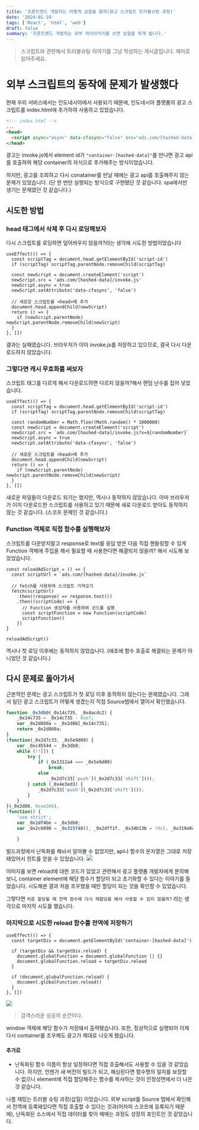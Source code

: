 ```yaml
---
title: '프론트엔드 개발자는 어떻게 삽질을 할까(광고 스크립트 트러블슈팅 과정)'
date: '2024-01-19'
tags: ['React', 'html', 'web']
draft: false
summary: '프론트엔드 개발자는 외부 라이브러리를 쓰면 삽질을 하게 됩니다.'
---
```


> 스크립트와 관련해서 트러블슈팅 이야기를 그냥 작성하는 게시글입니다. 재미로 읽어주세요.

# 외부 스크립트의 동작에 문제가 발생했다

현재 우리 서비스에서는 인도네시아에서 사용되기 때문에, 인도네시아 플랫폼의 광고 스크립트를 index.html에 추가하여 사용하고 있었습니다.

```html
<!-- index.html -->
...
<head>
  <script async="async" data-cfasync="false" src="ads.com/[hashed-data]/invoke.js"></script>
</head>
```

광고는 invoke.js에서 element id가 `"container-[hashed-data]"`를 만나면 광고 api를 호출하여 해당 container의 자식으로 추가해주는 방식이었습니다.

하지만, 광고를 조회하고 다시 conatainer를 만날 때에는 광고 api를 호출해주지 않는 문제가 있었습니다. (단 한 번만 실행되는 방식으로 구현됐던 것 같습니다. spa에서만 생기는 문제였던 것 같습니다.)

## 시도한 방법

### head 태그에서 삭제 후 다시 로딩해보자

다시 스크립트를 로딩하면 덮어씌우지 않을까?라는 생각에 시도한 방법이었습니다

```tsx
useEffect(() => {
  const scriptTag = document.head.getElementById('script-id')
  if (scriptTag) scriptTag.parentNode.removeChild(scriptTag)

  const newScript = document.createElement('script')
  newScript.src = 'ads.com/[hashed-data]/invoke.js'
  newScript.async = true
  newScript.setAttribute('data-cfasync', 'false')

  // 새로운 스크립트를 <head>에 추가
  document.head.appendChild(newScript)
  return () => {
    if (newScript.parentNode) newScript.parentNode.removeChild(newScript)
  }
}, [])
```

결과는 실패였습니다. 브라우저가 이미 invoke.js를 저장하고 있으므로, 결국 다시 다운로드하지 않았습니다.

### 그렇다면 캐시 무효화를 써보자

스크립트 태그를 다르게 해서 다운로드하면 다르지 않을까?해서 랜덤 난수를 집어 넣었습니다.

```tsx
useEffect(() => {
  const scriptTag = document.head.getElementById('script-id')
  if (scriptTag) scriptTag.parentNode.removeChild(scriptTag)

  const randomNumber = Math.floor(Math.random() * 1000000)
  const newScript = document.createElement('script')
  newScript.src = `ads.com/[hashed-data]/invoke.js?v=${randomNumber}`
  newScript.async = true
  newScript.setAttribute('data-cfasync', 'false')

  // 새로운 스크립트를 <head>에 추가
  document.head.appendChild(newScript)
  return () => {
    if (newScript.parentNode) newScript.parentNode.removeChild(newScript)
  }
}, [])
```

새로운 파일들이 다운로드 되기는 했지만, 역시나 동작하지 않았습니다.
아마 브라우저가 이미 다운로드한 스크립트를 사용하고 있기 때문에 새로 다운로드 받아도 동작하지 않는 것 같습니다. (스코프 문제인 것 같습니다.)

### Function 객체로 직접 함수를 실행해보자

스크립트를 다운받지말고 response로 text를 응답 받은 다음 직접 핸들링할 수 있게 Function 객체에 주입을 해서 필요할 때 사용한다면 해결되지 않을까? 해서 시도해 보았었습니다.

```tsx
const reloadAdScript = () => {
  const scriptUrl = `ads.com/[hashed-data]/invoke.js`

  // fetch를 사용하여 스크립트 가져오기
  fetch(scriptUrl)
    .then((response) => response.text())
    .then((scriptCode) => {
      // Function 생성자를 사용하여 코드를 실행
      const scriptFunction = new Function(scriptCode)
      scriptFunction()
    })
}

reloadAdScript()
```

역시나 첫 로딩 이후에는 동작하지 않았습니다. (애초에 함수 호출로 해결되는 문제가 아니었던 것 같습니다.)

## 다시 문제로 돌아가서

근본적인 문제는 광고 스크립트가 첫 로딩 이후 동작하지 않는다는 문제였습니다.
그래서 일단 광고 스크립트가 어떻게 생겼는지 직접 Source탭에서 열어서 확인했습니다.

```js
function _0x3db0(_0x14c735, _0x4acdc2) {
    _0x14c735 = _0x14c735 - 0xef;
    var _0x2d860a = _0x2d86[_0x14c735];
    return _0x2d860a;
}
(function(_0x2d7c33, _0x5e9d09) {
    var _0xc45544 = _0x3db0;
    while (!![]) {
        try {
            if (_0x1312a4 === _0x5e9d09)
                break;
            else
                _0x2d7c33['push'](_0x2d7c33['shift']());
        } catch (_0x4e3ed3) {
            _0x2d7c33['push'](_0x2d7c33['shift']());
        }
    }
}(_0x2d86, 0xae266),
!function() {
    'use strict';
    var _0x1df4be = _0x3db0;
    var _0x2c6098 = _0x315f48(), _0x2dff1f, _0x34b13b = !0x1, _0x319e0c = !0x0, _0x26db36 = !0x1, _0x2654df = _0x1df4be(0x149), _0x3771fd = _0x1df4be(0x159), _0x90733b = [[/%26/g, '&'], [/%20/g, '\x20'], [/%2B/g, '+'], [/%25/g, '%'], [/%3E/g, '>'], [/%3C/g, '<'], [/%2F/g, '/'], [/%3A/g, ':'], [/%3B/g, ';']], _0x49922b = function() {

    }
```

빌드과정에서 난독화를 해놔서 알아볼 수 없었지만, api나 함수의 문자열은 그대로 저장돼있어서 힌트를 얻을 수 있었습니다.
![](https://velog.velcdn.com/images/mindev/post/9cb77e5c-bb05-4f48-a1b7-6c18b87e2b19/image.png)

이미지를 보면 reload에 대한 코드가 있었고 관련해서 광고 플랫폼 개발자에게 문의해보니, container element에 해당 함수가 할당이 되고 초기화할 수 있다는 이야기를 들었습니다.
시도해본 결과 처음 조우했을 때만 할당이 되는 것을 확인할 수 있었습니다.

그렇다면 `처음 할당될 때 전역 함수에 다시 재할당을 해서 사용할 수 있지 않을까?` 라는 생각으로 마지막 시도를 했습니다.

### 마지막으로 시도한 reload 함수를 전역에 저장하기

```tsx
useEffect(() => {
  const targetDiv = document.getElementById('container-[hashed-data]')

  if (targetDiv && targetDiv.reload) {
    document.globalFunction = document.globalFunction || {}
    document.globalFunction.reload = targetDiv.reload
  }

  if (document.globalFunction.reload) {
    document.globalFunction.reload()
  }
}, [])
```

![](https://velog.velcdn.com/images/mindev/post/90134c2e-2ffe-4354-bd0b-ffe2485e5fe7/image.png)

> 감격스러운 성공의 순간이다.

window 객체에 해당 함수가 저장돼서 출력됐습니다. 또한, 정상적으로 실행되어 이제 다시 container를 조우해도 광고가 제대로 나오게 됐습니다.

#### 추가로

- 난독화된 함수 이름이 항상 일정하다면 직접 호출해서도 사용할 수 있을 것 같았습니다. 하지만, 언젠가 새 버전의 빌드가 되고, 해싱된다면 함수명의 일치를 보장할 수 없으니 element에 직접 할당해주는 함수를 복사하는 것이 안정성면에서 더 나은 것 같습니다.

나름 재밌는 트러블 슈팅 과정(삽질) 이었습니다. 외부 script를 Source 탭에서 확인해서 전역에 등록돼있다면 직접 호출할 수 있다는 것과(어차피 스코프에 등록되기 때문에), 난독화된 소스에서 직접 데이터를 찾아 헤매는 과정도 성장의 포인트인 것 같았습니다.
